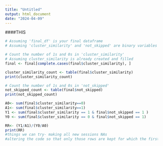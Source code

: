 ```yaml
---
title: "Untitled"
output: html_document
date: "2024-04-09"
---
```


####THIS

```r
# Assuming 'final_df' is your final dataframe
# Assuming 'cluster_similarity' and 'not_skipped' are binary variables in 'final_df'

# Count the number of 1s and 0s in 'cluster_similarity'
# Assuming cluster_similarity is already created and filled
final <- final[complete.cases(final$cluster_similarity), ]

cluster_similarity_count <- table(final$cluster_similarity)
print(cluster_similarity_count)

# Count the number of 1s and 0s in 'not_skipped'
not_skipped_count <- table(final$not_skipped)
print(not_skipped_count)

A0<- sum(final$cluster_similarity==0)
A1<- sum(final$cluster_similarity==1)
Y1 <- sum(final$cluster_similarity == 1 & final$not_skipped == 1 )
Y0 <- sum(final$cluster_similarity == 0 & final$not_skipped == 1)

RR<- (Y1/A1)/(Y0/A0)
print(RR)
#things we can try- making all new sessions NAs
#altering the code so that only those rows are kept for which the first song wasn't skipped but the second was.
```



